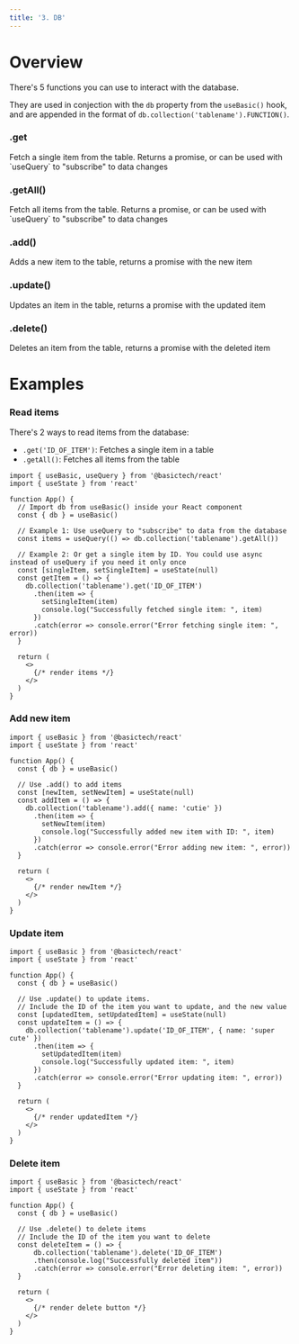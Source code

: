 ```yaml
---
title: '3. DB'
---
```

# Overview
There's 5 functions you can use to interact with the database. 

They are used in conjection with the `db` property from the `useBasic()` hook, and are appended in the format of `db.collection('tablename').FUNCTION()`.

### .get
<ParamField query=".get('ID_OF_ITEM')">
    Fetch a single item from the table. Returns a promise, or can be used with `useQuery` to "subscribe" to data changes
</ParamField>

### .getAll()
<ParamField query=".getAll()">
    Fetch all items from the table. Returns a promise, or can be used with `useQuery` to "subscribe" to data changes
</ParamField>

### .add()
<ParamField query=".add({ 'item': 'value' })">
    Adds a new item to the table, returns a promise with the new item
</ParamField>

### .update()
<ParamField query=".update({ 'id': 'ID_OF_ITEM', 'value': { 'item': 'value' } })">
    Updates an item in the table, returns a promise with the updated item
</ParamField>

### .delete()
<ParamField query=".delete('ID_OF_ITEM')">
    Deletes an item from the table, returns a promise with the deleted item
</ParamField>

# Examples
### Read items
There's 2 ways to read items from the database:
- `.get('ID_OF_ITEM')`: Fetches a single item in a table
- `.getAll()`: Fetches all items from the table

```tsx App.tsx
import { useBasic, useQuery } from '@basictech/react'
import { useState } from 'react'

function App() {
  // Import db from useBasic() inside your React component
  const { db } = useBasic()

  // Example 1: Use useQuery to "subscribe" to data from the database
  const items = useQuery(() => db.collection('tablename').getAll())
  
  // Example 2: Or get a single item by ID. You could use async instead of useQuery if you need it only once
  const [singleItem, setSingleItem] = useState(null)
  const getItem = () => {
    db.collection('tablename').get('ID_OF_ITEM')
      .then(item => {
        setSingleItem(item)
        console.log("Successfully fetched single item: ", item)
      })
      .catch(error => console.error("Error fetching single item: ", error))
  }

  return (
    <>
      {/* render items */}
    </>
  )
}
```

### Add new item

```tsx App.tsx
import { useBasic } from '@basictech/react'
import { useState } from 'react'

function App() {
  const { db } = useBasic()

  // Use .add() to add items
  const [newItem, setNewItem] = useState(null)
  const addItem = () => {
    db.collection('tablename').add({ name: 'cutie' })
      .then(item => {
        setNewItem(item)
        console.log("Successfully added new item with ID: ", item)
      })
      .catch(error => console.error("Error adding new item: ", error))
  }

  return (
    <>
      {/* render newItem */}
    </>
  )
}
```

### Update item
```tsx App.tsx
import { useBasic } from '@basictech/react'
import { useState } from 'react'

function App() {
  const { db } = useBasic()

  // Use .update() to update items. 
  // Include the ID of the item you want to update, and the new value
  const [updatedItem, setUpdatedItem] = useState(null)
  const updateItem = () => {
    db.collection('tablename').update('ID_OF_ITEM', { name: 'super cute' })
      .then(item => {
        setUpdatedItem(item)
        console.log("Successfully updated item: ", item)
      })
      .catch(error => console.error("Error updating item: ", error))
  }

  return (
    <>
      {/* render updatedItem */}
    </>
  )
}
```

### Delete item
```tsx App.tsx
import { useBasic } from '@basictech/react' 
import { useState } from 'react'

function App() {
  const { db } = useBasic()

  // Use .delete() to delete items
  // Include the ID of the item you want to delete
  const deleteItem = () => {
      db.collection('tablename').delete('ID_OF_ITEM')
      .then(console.log("Successfully deleted item"))
      .catch(error => console.error("Error deleting item: ", error))
  }

  return (
    <>
      {/* render delete button */}
    </>
  )
}
```


